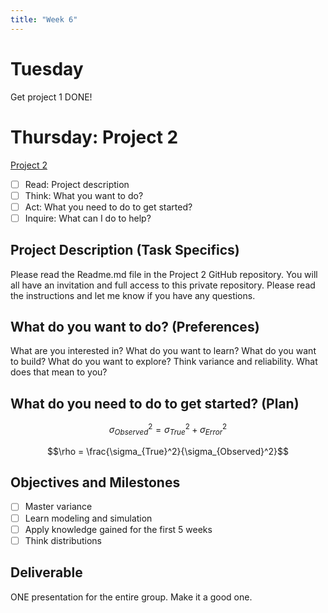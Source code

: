 ```yaml
---
title: "Week 6"
---
```


# Tuesday

Get project 1 DONE!

# Thursday:  Project 2

[Project 2](https://github.com/pem725/PSYC757S24-Project2)

- [ ] Read: Project description
- [ ] Think:  What you want to do?
- [ ] Act: What you need to do to get started?
- [ ] Inquire: What can I do to help?

## Project Description (Task Specifics)

Please read the Readme.md file in the Project 2 GitHub repository.  You will all have an invitation and full access to this private repository.  Please read the instructions and let me know if you have any questions.

## What do you want to do? (Preferences)

What are you interested in?  What do you want to learn?  What do you want to build?  What do you want to explore?  Think variance and reliability.  What does that mean to you?

## What do you need to do to get started? (Plan)

$$\sigma_{Observed}^2 = \sigma_{True}^2 + \sigma_{Error}^2$$

$$\rho = \frac{\sigma_{True}^2}{\sigma_{Observed}^2}$$


## Objectives and Milestones

- [ ] Master variance
- [ ] Learn modeling and simulation
- [ ] Apply knowledge gained for the first 5 weeks
- [ ] Think distributions


## Deliverable

ONE presentation for the entire group.  Make it a good one.


